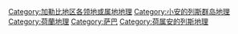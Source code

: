 [[Category:加勒比地区各领地或属地地理|Category:加勒比地区各领地或属地地理]]
[[Category:小安的列斯群岛地理|Category:小安的列斯群岛地理]]
[[Category:荷蘭地理|Category:荷蘭地理]]
[[Category:萨巴|Category:萨巴]]
[[Category:荷属安的列斯地理|Category:荷属安的列斯地理]]